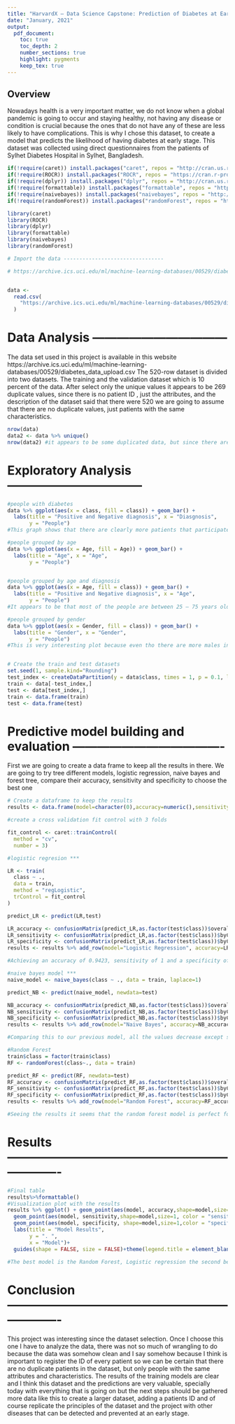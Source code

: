 ---
title: "HarvardX – Data Science Capstone: Prediction of Diabetes at Early Stage Capstone Project Report"
date: "January, 2021"
output:
  pdf_document:
    toc: true
    toc_depth: 2
    number_sections: true
    highlight: pygments
    keep_tex: true
---

## Overview
Nowadays health is a very important matter, we do not know when a global pandemic is going to occur and staying healthy, not having any disease or condition is crucial because the ones that do not have any of these are less likely to have complications. This is why I chose this dataset, to create a model that predicts the likelihood of having diabetes at early stage.
This dataset was collected using direct questionnaires from the patients of Sylhet Diabetes Hospital in Sylhet, Bangladesh.

```{r}
if(!require(caret)) install.packages("caret", repos = "http://cran.us.r-project.org")
if(!require(ROCR)) install.packages("ROCR", repos = "https://cran.r-project.org/src/contrib/Archive/ROCR/ROCR_1.0-7.tar.gz")
if(!require(dplyr)) install.packages("dplyr", repos = "http://cran.us.r-project.org")
if(!require(formattable)) install.packages("formattable", repos = "http://cran.us.r-project.org")
if(!require(naivebayes)) install.packages("naivebayes", repos = "http://cran.us.r-project.org")
if(!require(randomForest)) install.packages("randomForest", repos = "http://cran.us.r-project.org")

library(caret)
library(ROCR)
library(dplyr)
library(formattable)
library(naivebayes)
library(randomForest)

# Import the data --------------------------------

# https://archive.ics.uci.edu/ml/machine-learning-databases/00529/diabetes_data_upload.csv


data <-
  read.csv(
    "https://archive.ics.uci.edu/ml/machine-learning-databases/00529/diabetes_data_upload.csv"
  )
```

# Data Analysis ---------------------------------
The data set used in this project is available in this website https://archive.ics.uci.edu/ml/machine-learning-databases/00529/diabetes_data_upload.csv
The 520-row dataset is divided into two datasets. The training and the validation dataset which is 10 percent of the data. 
After select only the unique values it appears to be 269 duplicate values, since there is no patient ID , just the attributes, and the description of the dataset said that there were 520 we are going to assume that there are no duplicate values, just patients with the same characteristics.
```{r}
nrow(data)
data2 <- data %>% unique()
nrow(data2) #it appears to be some duplicated data, but since there are no person ID, just attributes we are going to assume there are no duplicate values, just different people with same attributes
```

# Exploratory Analysis ---------------------------------

```{r}
#people with diabetes
data %>% ggplot(aes(x = class, fill = class)) + geom_bar() +
  labs(title = "Positive and Negative diagnosis", x = "Diasgnosis",
       y = "People")
#This graph shows that there are clearly more patients that participate in the questionaries that are positive on diabetes, but let’s get more insights

#people grouped by age
data %>% ggplot(aes(x = Age, fill = Age)) + geom_bar() +
  labs(title = "Age", x = "Age",
       y = "People")


#people grouped by age and diagnosis
data %>% ggplot(aes(x = Age, fill = class)) + geom_bar() +
  labs(title = "Positive and Negative diagnosis", x = "Age",
       y = "People")
#It appears to be that most of the people are between 25 – 75 years old. There seems to be no pattern in the older the more positive cases.

#people grouped by gender
data %>% ggplot(aes(x = Gender, fill = class)) + geom_bar() +
  labs(title = "Gender", x = "Gender",
       y = "People")
#This is very interesting plot because even tho there are more males in the dataset, more than the 50% of the are negative. Unlike the females wich only a very small percentage is negative.


# Create the train and test datasets
set.seed(1, sample.kind="Rounding")
test_index <- createDataPartition(y = data$class, times = 1, p = 0.1, list = FALSE)
train <- data[-test_index,]
test <- data[test_index,]
train <- data.frame(train)
test <- data.frame(test)
```

# Predictive model building and evaluation -------------------------------------
First we are going to create a data frame to keep all the results in there.
We are going to try tree different models, logistic regression, naive bayes and forest tree, compare their accuracy, sensitivity and specificity to choose the best one

```{r}
# Create a dataframe to keep the results
results <- data.frame(model=character(0),accuracy=numeric(),sensitivity=numeric(),specificity=numeric())

#create a cross validation fit control with 3 folds

fit_control <- caret::trainControl(
  method = "cv",
  number = 3)

#logistic regresion ***

LR <- train(
  class ~ .,
  data = train,
  method = "regLogistic",
  trControl = fit_control
)   

predict_LR <- predict(LR,test)

LR_accuracy <- confusionMatrix(predict_LR,as.factor(test$class))$overall[["Accuracy"]]
LR_sensitivity <- confusionMatrix(predict_LR,as.factor(test$class))$byClass["Sensitivity"]
LR_specificity <- confusionMatrix(predict_LR,as.factor(test$class))$byClass["Specificity"]
results <- results %>% add_row(model="Logistic Regression", accuracy=LR_accuracy,sensitivity = LR_sensitivity,specificity=LR_specificity)

#Achieving an accuracy of 0.9423, sensitivity of 1 and a specificity of 0.9062. Let’s recall that the sensitivity tells us the ability of an algorithm to predict a positive outcome when the actual outcome is positive so here we have a perfect sensitivity but with the specificity we achieve a good value but we are going to see if another model is capable of improving the ability of he algorithm to predict a negative when the outcome is negative

#naive bayes model ***
naive_model <- naive_bayes(class ~ ., data = train, laplace=1)

predict_NB <- predict(naive_model, newdata=test)

NB_accuracy <- confusionMatrix(predict_NB,as.factor(test$class))$overall[["Accuracy"]]
NB_sensitivity <- confusionMatrix(predict_NB,as.factor(test$class))$byClass["Sensitivity"]
NB_specificity <- confusionMatrix(predict_NB,as.factor(test$class))$byClass["Specificity"]
results <- results %>% add_row(model="Naive Bayes", accuracy=NB_accuracy,sensitivity = NB_sensitivity,specificity=NB_specificity)

#Comparing this to our previous model, all the values decrease except sensitivity. So far the best model is Logistic Regression

#Random Forest
train$class = factor(train$class)
RF <- randomForest(class~., data = train)

predict_RF <- predict(RF, newdata=test)
RF_accuracy <- confusionMatrix(predict_RF,as.factor(test$class))$overall[["Accuracy"]]
RF_sensitivity <- confusionMatrix(predict_RF,as.factor(test$class))$byClass["Sensitivity"]
RF_specificity <- confusionMatrix(predict_RF,as.factor(test$class))$byClass["Specificity"]
results <- results %>% add_row(model="Random Forest", accuracy=RF_accuracy,sensitivity = RF_sensitivity,specificity=RF_specificity)

#Seeing the results it seems that the random forest model is perfect for this dataset. This is the best model!
```

# Results -------------------------------------------------------------------


```{r}
#Final table
results%>%formattable()
#Visualization plot with the results
results %>% ggplot() + geom_point(aes(model, accuracy,shape=model,size=1, color = "accuracy")) +
  geom_point(aes(model, sensitivity,shape=model,size=1, color = "sensitivity")) +
  geom_point(aes(model, specificity, shape=model,size=1,color = "specificity")) +
  labs(title = "Model Results",
       y = ". ",
       x = "Model")+
  guides(shape = FALSE, size = FALSE)+theme(legend.title = element_blank())

#The best model is the Random Forest, Logistic regression the second best and Naïve Bayes the worst but, not with bad results.
```
  
# Conclusion -------------------------------------------------------------------
This project was interesting since the dataset selection. Once I choose this one I have to analyze the data, there was not so much of wrangling to do because the data was somehow clean and I say somehow because I think is important to register the ID of every patient so we can be certain that there are no duplicate patients in the dataset, but only people with the same attributes and characteristics.
The results of the training models are clear and I think this dataset and the predictions are very valuable, specially today with everything that is going on but the next steps should be gathered more data like this to create a larger dataset, adding a patients ID and of course replicate the principles of the dataset and the project with other diseases that can be detected and prevented at an early stage.

